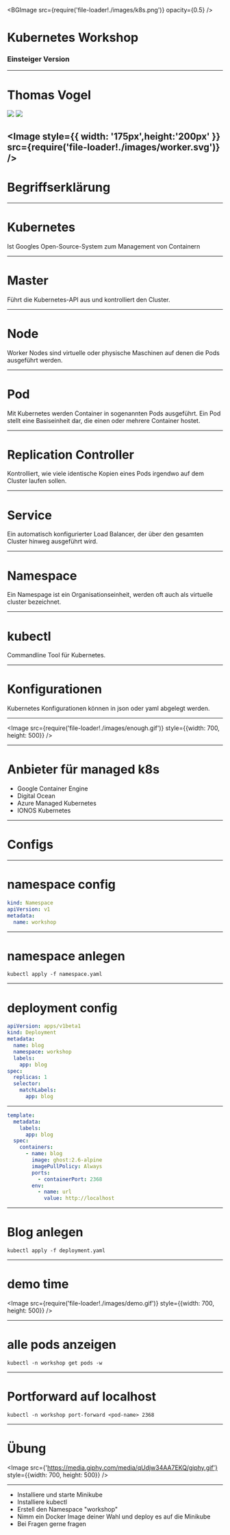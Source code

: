 
<Head>
  <title>Workshop - k8s 101 terminal edition</title>
</Head>

<BGImage src={require('file-loader!./images/k8s.png')} opacity={0.5} />

# Kubernetes Workshop

### Einsteiger Version

---

# Thomas Vogel

<FlexDiv>
  <Image
    style={{ width: '300px',height:'300px', marginBottom:40 }}
    src={require('file-loader!./images/arkulpa.png')}
  />
</FlexDiv>
<FlexDiv>
  <Image
    style={{ width: '200px',height:'200px' }}
    src={require('file-loader!./images/agent.png')}
  />

  <Image
    style={{ width: '175px',height:'200px' }}
    src={require('file-loader!./images/worker.svg')}
  />
</FlexDiv>
---


# Begriffserklärung

---


# Kubernetes

Ist Googles Open-Source-System zum Management von Containern

---


# Master

Führt die Kubernetes-API aus und kontrolliert den Cluster.

---


# Node

Worker Nodes sind virtuelle oder physische Maschinen auf denen die Pods ausgeführt werden.

---


# Pod

Mit Kubernetes werden Container in sogenannten Pods ausgeführt. Ein Pod stellt eine Basiseinheit dar, die einen oder mehrere Container hostet.

---


# Replication Controller

Kontrolliert, wie viele identische Kopien eines Pods irgendwo auf dem Cluster laufen sollen.

---


# Service

Ein automatisch konfigurierter Load Balancer, der über den gesamten Cluster hinweg ausgeführt wird.

---


# Namespace

Ein Namespage ist ein Organisationseinheit, werden oft auch als virtuelle cluster bezeichnet.

---


# kubectl

Commandline Tool für Kubernetes.

---


# Konfigurationen

Kubernetes Konfigurationen können in json oder yaml abgelegt werden.

---


<Image src={require('file-loader!./images/enough.gif')} style={{width: 700, height: 500}} />

---


# Anbieter für managed k8s

- Google Container Engine
- Digital Ocean
- Azure Managed Kubernetes
- IONOS Kubernetes

---


# Configs

---


# namespace config

```yaml
kind: Namespace
apiVersion: v1
metadata:
  name: workshop
```

---


# namespace anlegen

    kubectl apply -f namespace.yaml

---


# deployment config

```yaml
apiVersion: apps/v1beta1
kind: Deployment
metadata:
  name: blog
  namespace: workshop
  labels:
    app: blog
spec:
  replicas: 1
  selector:
    matchLabels:
      app: blog
```

---


```yaml
template:
  metadata:
    labels:
      app: blog
  spec:
    containers:
      - name: blog
        image: ghost:2.6-alpine
        imagePullPolicy: Always
        ports:
          - containerPort: 2368
        env:
          - name: url
            value: http://localhost
```

---


# Blog anlegen

    kubectl apply -f deployment.yaml


---


# demo time

<Image src={require('file-loader!./images/demo.gif')} style={{width: 700, height: 500}} />

---


# alle pods anzeigen

    kubectl -n workshop get pods -w

---


# Portforward auf localhost

    kubectl -n workshop port-forward <pod-name> 2368

---


# Übung

<Image src={'https://media.giphy.com/media/qUdjw34AA7EKQ/giphy.gif'} style={{width: 700, height: 500}} />

---


- Installiere und starte Minikube
- Installiere kubectl
- Erstell den Namespace "workshop"
- Nimm ein Docker Image deiner Wahl und deploy es auf die Minikube
- Bei Fragen gerne fragen
